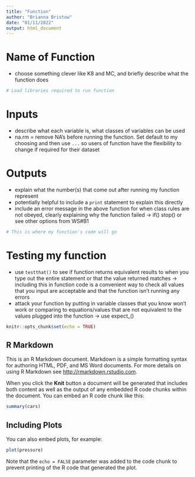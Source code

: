 ```yaml
---
title: "Function"
author: "Brianna Bristow"
date: "01/11/2022"
output: html_document
---
```


# Name of Function
- choose something clever like K8 and MC, and briefly describe what the function does

```r
# Load libraries required to run function
```

# Inputs
- describe what each variable is, what classes of variables can be used 
- na.rm = remove NA's before running the function. Set default to my choosing and then use `...` so users of function have the flexibility to change if required for their dataset

# Outputs
- explain what the number(s) that come out after running my function represent
- potentially helpful to include a `print` statement to explain this directly
- include an error message in the above function for when class rules are not obeyed, clearly explaining why the function failed -> if() stop() or see other options from WS#B1

```r
# This is where my function's code will go
```

# Testing my function
- use `testthat()` to see if function returns equivalent results to when you type out the entire statement or that the value returned matches -> including this in function code is a convenient way to check all values that you input are acceptable and that the function isn't running any errors
- attack your function by putting in variable classes that you know won't work or comparing to equations/values that are not equivalent to the values plugged into the function -> use expect_() 

```r
knitr::opts_chunk$set(echo = TRUE)
```

## R Markdown

This is an R Markdown document. Markdown is a simple formatting syntax for authoring HTML, PDF, and MS Word documents. For more details on using R Markdown see <http://rmarkdown.rstudio.com>.

When you click the **Knit** button a document will be generated that includes both content as well as the output of any embedded R code chunks within the document. You can embed an R code chunk like this:

```r
summary(cars)
```

## Including Plots

You can also embed plots, for example:

```r
plot(pressure)
```

Note that the `echo = FALSE` parameter was added to the code chunk to prevent printing of the R code that generated the plot.
